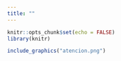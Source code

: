 ```yaml
---
title: ""
---
```


```r
knitr::opts_chunk$set(echo = FALSE)
library(knitr)
```

```r
include_graphics("atencion.png")
```
